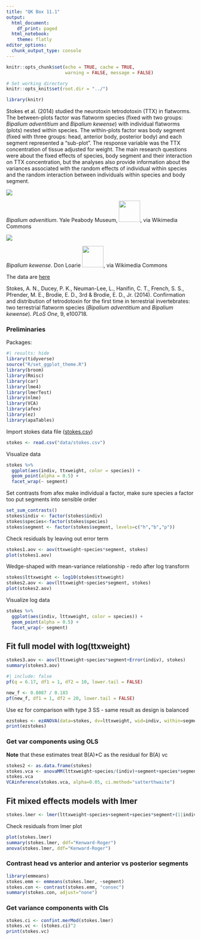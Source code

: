 ```yaml
---
title: "QK Box 11.1"
output:
  html_document:
    df_print: paged
  html_notebook:
    theme: flatly
editor_options:
  chunk_output_type: console
---
```


```r
knitr::opts_chunk$set(echo = TRUE, cache = TRUE, 
                      warning = FALSE, message = FALSE)

# Set working directory
knitr::opts_knit$set(root.dir = "../")

library(knitr)
```

Stokes et al. (2014) studied the neurotoxin tetrodotoxin (TTX) in flatworms. The between-plots factor was flatworm species (fixed with two groups: *Bipalium adventitium* and *Bipalium kewense*) with individual flatworms (plots) nested within species. The within-plots factor was body segment (fixed with three groups: head, anterior body, posterior body) and each segment represented a "sub-plot". The response variable was the TTX concentration of tissue adjusted for weight. The main research questions were about the fixed effects of species, body segment and their interaction on TTX concentration, but the analyses also provide information about the variances associated with the random effects of individual within species and the random interaction between individuals within species and body segment.

[![](../media/Bipalium_adventitium_(YPM_IZ_046916)_01.jpeg)](https://commons.wikimedia.org/wiki/File:Bipalium_adventitium_(YPM_IZ_046916)_01.jpeg)

*Bipalium advenitium*. Yale Peabody Museum, ![](../media/cc-zero.png){width="57"}, via Wikimedia Commons

[![](../media/Bipalium_kewense_Kauai.jpg)](https://commons.wikimedia.org/wiki/File:Bipalium_kewense_Kauai.jpg)

*Bipalium kewense*. Don Loarie [![](../media/by.png){width="57"}](https://creativecommons.org/licenses/by/4.0), via Wikimedia Commons

The data are [here](https://doi.org/10.1371/journal.pone.0100718)

Stokes, A. N., Ducey, P. K., Neuman-Lee, L., Hanifin, C. T., French, S. S., Pfrender, M. E., Brodie, E. D., 3rd & Brodie, E. D., Jr. (2014). Confirmation and distribution of tetrodotoxin for the first time in terrestrial invertebrates: two terrestrial flatworm species (*Bipalium adventitium* and *Bipalium kewense*). *PLoS One*, 9, e100718.

### Preliminaries

Packages:

```r
#| results: hide
library(tidyverse)
source("R/set_ggplot_theme.R")
library(broom)
library(Rmisc)
library(car)
library(lme4)
library(lmerTest)
library(nlme)
library(VCA)
library(afex)
library(ez)
library(apaTables)
```

Import stokes data file ([stokes.csv](data/stokes.csv))

```r
stokes <- read.csv("data/stokes.csv")
```

Visualize data

```r
stokes %>% 
  ggplot(aes(indiv, ttxweight, color = species)) + 
  geom_point(alpha = 0.5) + 
  facet_wrap(~ segment)
```

Set contrasts from afex make individual a factor, make sure species a factor too put segments into sensible order

```r
set_sum_contrasts()
stokes$indiv <- factor(stokes$indiv)
stokes$species<-factor(stokes$species)
stokes$segment <- factor(stokes$segment, levels=c("h","b","p"))
```

Check residuals by leaving out error term

```r
stokes1.aov <- aov(ttxweight~species*segment, stokes)
plot(stokes1.aov)
```

Wedge-shaped with mean-variance relationship - redo after log transform

```r
stokes$lttxweight <- log10(stokes$ttxweight)
stokes2.aov <- aov(lttxweight~species*segment, stokes)
plot(stokes2.aov)
```

Visualize log data

```r
stokes %>% 
  ggplot(aes(indiv, lttxweight, color = species)) + 
  geom_point(alpha = 0.5) + 
  facet_wrap(~ segment)
```

## Fit full model with log(ttxweight)

```r
stokes3.aov <- aov(lttxweight~species*segment+Error(indiv), stokes)
summary(stokes3.aov)
```

```r
#| include: false
pf(q = 6.17, df1 = 1, df2 = 10, lower.tail = FALSE)

new_f <- 0.8087 / 0.183
pf(new_f, df1 = 1, df2 = 20, lower.tail = FALSE)
```


Use ez for comparison with type 3 SS - same result as design is balanced

```r
ezstokes <- ezANOVA(data=stokes, dv=lttxweight, wid=indiv, within=segment, between=species, type=3)
print(ezstokes)
```

### Get var components using OLS

**Note** that these estimates treat B(A)\*C as the residual for B(A) vc

```r
stokes2 <- as.data.frame(stokes)
stokes.vca <- anovaMM(lttxweight~species/(indiv)+segment+species*segment, NegVC=TRUE, stokes2)
stokes.vca
VCAinference(stokes.vca, alpha=0.05, ci.method="satterthwaite")
```

## Fit mixed effects models with lmer

```r
stokes.lmer <- lmer(lttxweight~species+segment+species*segment+(1|indiv), REML=TRUE, stokes)
```

Check residuals from lmer plot

```r
plot(stokes.lmer)
summary(stokes.lmer, ddf="Kenward-Roger")
anova(stokes.lmer, ddf="Kenward-Roger")
```

### Contrast head vs anterior and anterior vs posterior segments

```r
library(emmeans)
stokes.emm <- emmeans(stokes.lmer, ~segment)
stokes.con <- contrast(stokes.emm, "consec")
summary(stokes.con, adjust="none")
```

### Get variance components with CIs

```r
stokes.ci <- confint.merMod(stokes.lmer)
stokes.vc <- (stokes.ci)^2
print(stokes.vc)
```
